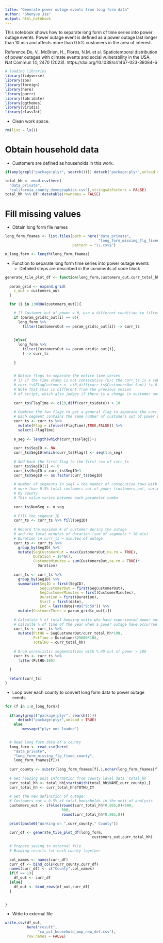 ```yaml
---
title: "Generate power outage events from long form data"
author: "Shenyue Jia"
output: html_notebook
---
```



This notebook shows how to separate long form of time series into power outage events.
Power outage event is defined as a power outage last longer than 10 min and affects more than 0.5% customers in the area of interest.

Reference
Do, V., McBrien, H., Flores, N.M. et al. Spatiotemporal distribution of power outages with climate events and social vulnerability in the USA. Nat Commun 14, 2470 (2023). https://doi.org/10.1038/s41467-023-38084-6

```r
# loading libraries
library(tidyverse)
library(zoo)
library(foreign)
library(here)
library(purrr)
library(lubridate)
library(ggthemes)
library(viridis)
library(classInt)
```

- Clean work space.
```r
rm(list = ls())
```

# Obtain household data

- Customers are defined as households in this work.

```r
if(any(grepl("package:plyr", search()))) detach("package:plyr",unload = TRUE) else message("plyr not loaded")

total_hh <- read.csv(here(
  "data_private",
  "california_county_demographics.csv"),stringsAsFactors = FALSE)
total_hh %>% DT::datatable(rownames = FALSE)
```

# Fill missing values

- Obtain long form file names

```r
long_form_fnames <- list.files(path = here("data_private",
                                           "long_form_missing_flg_fixed_county"),
                               pattern = "\\.csv$")

n_long_form <- length(long_form_fnames)
```

- Function to separate long form time series into power outage events
    - Detailed steps are described in the comments of code block

```r
generate_tile_plot_df <- function(long_form,customers_out,curr_total_hh){
  
  param_grid <- expand.grid(
    c_out = customers_out
  )

  for (i in 1:NROW(customers_out)){

    # If Customer out of power = 0, use a different condition to filter the subset data
    if (param_grid$c_out[i] == 0){
      long_form %>%
        filter(CustomersOut == param_grid$c_out[i]) -> curr_ts
      
      
    }else{
      long_form %>%
        filter(CustomersOut >= param_grid$c_out[i],
        ) -> curr_ts
      
    }
    

    # Obtain flags to separate the entire time series 
    # 1) if the time stamp is not consecutive (b/c the curr_ts is a subset from the long-form)
    # curr_ts$FlagCustomer <- c(0,diff(curr_ts$CustomersOut_Sum)) != 0
    # Note that this is different from the previous vesion
    # of script, which also judges if there is a change in customer out
    
    curr_ts$FlagTime <- c(10,diff(curr_ts$date)) > 10
    
    # Combine the two flags to get a general flag to separate the curr_ts into segments
    # Each segment contains the same number of customers out of power & the timestamps are consecutive
    curr_ts <- curr_ts %>%
      mutate(Flag = ifelse((FlagTime),TRUE,FALSE)) %>%
      select(-FlagTime)
    
    n_seg <- length(which(curr_ts$Flag))+1
    
    curr_ts$SegID <- NA
    curr_ts$SegID[which(curr_ts$Flag)] <- seq(1:n_seg)
    
    # Add back the first flag to the first row of curr_ts
    curr_ts$SegID[1] <- 0
    curr_ts$SegID = curr_ts$SegID+1
    curr_ts$SegID <- as.factor(curr_ts$SegID)
    
    # Number of segments (n_seg) = the number of consecutive rows with 
    # more than 0.5% total customers out of power (customers_out, varies)
    # by county
    # This value varies between each parameter combo
    
    curr_ts$NumSeg <- n_seg
    
    # Fill the segment ID
    curr_ts <- curr_ts %>% fill(SegID)
    
    # Record the maximum # of customer during the outage 
    # and the total minutes of duration (sum of segments * 10 min)
    # Duration in curr_ts = minutes of outage
    curr_ts <- curr_ts %>%
      group_by(SegID) %>%
      mutate(SegCustomerOut = max(CustomersOut,na.rm = TRUE),
             Duration = 10*n(),
             CustomerMinutes = sum(CustomersOut,na.rm = TRUE)*
               Duration)
    
    curr_ts <- curr_ts %>%
      group_by(SegID) %>%
      summarize(SegID = first(SegID),
                SegCustomerOut = first(SegCustomerOut),
                SegCustomerMinutes = first(CustomerMinutes),
                Duration = first(Duration),
                Start = first(date),
                End = last(date)+ms("9:59")) %>%
      mutate(CustomerThres = param_grid$c_out[i])
    
    # Calculate % of total housing units who have experienced power outage
    # Calculte % of time of the year when a power outage have occurred
    curr_ts <- curr_ts %>%
      mutate(PctHU = SegCustomerOut/curr_total_hh*100,
             PctTime = Duration/525600*100,
             TotalHU = curr_total_hh)
    
    # Drop unrealistic segmentations with % HU out of power > 100
    curr_ts <- curr_ts %>%
      filter(PctHU<100)
    
  }
  
  return(curr_ts)
}

```

- Loop over each county to convert long form data to power outage events

```r

for (f in 1:n_long_form){
  
  if(any(grepl("package:plyr", search()))) 
      detach("package:plyr",unload = TRUE) 
    else 
        message("plyr not loaded")

  
  # Read long form data of a county
  long_form <- read_csv(here(
    "data_private",
    "long_form_missing_flg_fixed_county",
    long_form_fnames[f]))
  
  curr_county <- substr(long_form_fnames[f],1,nchar(long_form_fnames[f])-14)
  
  # Get housing unit information from county level data `total_hh`
  curr_total_hh <- total_hh[startsWith(total_hh$NAME,curr_county),]
  curr_total_hh <- curr_total_hh$TOTHU_CY
  
  # Get the new definition of outage:
  # Customers out = 0.5% of total households in the unit of analysis
  customers_out <- ifelse(round(curr_total_hh*0.005,0)<500,
                          500,
                          round(curr_total_hh*0.005,0))
  
  print(paste0("Working on ",curr_county," County"))
  
  curr_df <- generate_tile_plot_df(long_form,
                                        customers_out,curr_total_hh)
  
  # Prepare saving to external file
  # Binding results for each county together
  
  col_names <- names(curr_df)
  curr_df <- bind_cols(curr_county,curr_df)
  names(curr_df) <- c("County",col_names)
  if(f == 1){
    df_out <- curr_df
  }else{
    df_out <- bind_rows(df_out,curr_df)
  }

  
}                               

```


- Write to external file
```r
write.csv(df_out,
          here("result",
               "ca_pct_household_oop_new_def.csv"),
          row.names = FALSE)
```